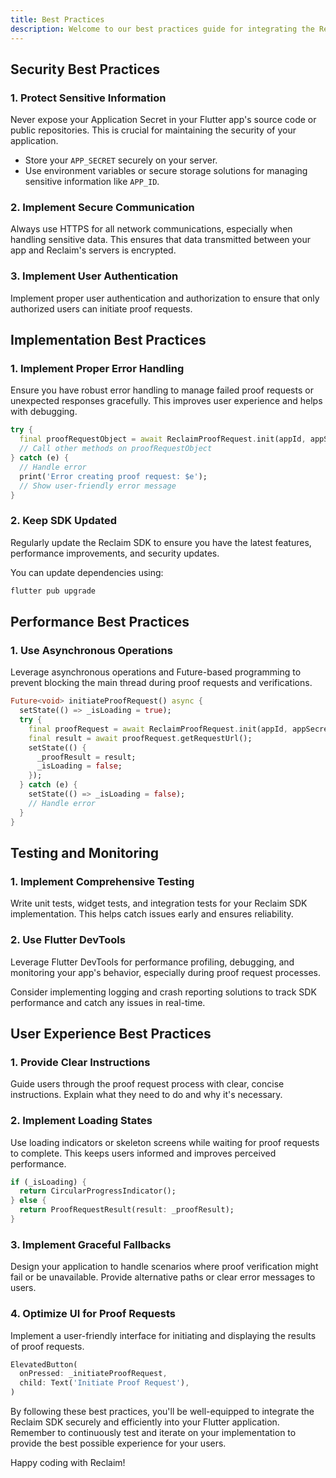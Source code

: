 ```yaml
---
title: Best Practices
description: Welcome to our best practices guide for integrating the Reclaim SDK into your Flutter application! Following these recommendations will help you implement Reclaim Protocol efficiently and securely.
---
```


## Security Best Practices

### 1. Protect Sensitive Information

<Callout type="warning">
  Never expose your Application Secret in your Flutter app's source code or public repositories. This is crucial for maintaining the security of your application.
</Callout>

- Store your `APP_SECRET` securely on your server.
- Use environment variables or secure storage solutions for managing sensitive information like `APP_ID`.

### 2. Implement Secure Communication

Always use HTTPS for all network communications, especially when handling sensitive data. This ensures that data transmitted between your app and Reclaim's servers is encrypted.

### 3. Implement User Authentication

Implement proper user authentication and authorization to ensure that only authorized users can initiate proof requests.

## Implementation Best Practices

### 1. Implement Proper Error Handling

Ensure you have robust error handling to manage failed proof requests or unexpected responses gracefully. This improves user experience and helps with debugging.

```dart
try {
  final proofRequestObject = await ReclaimProofRequest.init(appId, appSecret, providerId);
  // Call other methods on proofRequestObject
} catch (e) {
  // Handle error
  print('Error creating proof request: $e');
  // Show user-friendly error message
}
```

### 2. Keep SDK Updated

<Callout type="info">
  Regularly update the Reclaim SDK to ensure you have the latest features, performance improvements, and security updates.
</Callout>

You can update dependencies using:

```bash
flutter pub upgrade
```

## Performance Best Practices

### 1. Use Asynchronous Operations

Leverage asynchronous operations and Future-based programming to prevent blocking the main thread during proof requests and verifications.

```dart
Future<void> initiateProofRequest() async {
  setState(() => _isLoading = true);
  try {
    final proofRequest = await ReclaimProofRequest.init(appId, appSecret, providerId);
    final result = await proofRequest.getRequestUrl();
    setState(() {
      _proofResult = result;
      _isLoading = false;
    });
  } catch (e) {
    setState(() => _isLoading = false);
    // Handle error
  }
}
```

## Testing and Monitoring

### 1. Implement Comprehensive Testing

Write unit tests, widget tests, and integration tests for your Reclaim SDK implementation. This helps catch issues early and ensures reliability.

### 2. Use Flutter DevTools

Leverage Flutter DevTools for performance profiling, debugging, and monitoring your app's behavior, especially during proof request processes.

<Callout type="info">
  Consider implementing logging and crash reporting solutions to track SDK performance and catch any issues in real-time.
</Callout>

## User Experience Best Practices

### 1. Provide Clear Instructions

Guide users through the proof request process with clear, concise instructions. Explain what they need to do and why it's necessary.

### 2. Implement Loading States

Use loading indicators or skeleton screens while waiting for proof requests to complete. This keeps users informed and improves perceived performance.

```dart
if (_isLoading) {
  return CircularProgressIndicator();
} else {
  return ProofRequestResult(result: _proofResult);
}
```

### 3. Implement Graceful Fallbacks

Design your application to handle scenarios where proof verification might fail or be unavailable. Provide alternative paths or clear error messages to users.

### 4. Optimize UI for Proof Requests

Implement a user-friendly interface for initiating and displaying the results of proof requests.

```dart
ElevatedButton(
  onPressed: _initiateProofRequest,
  child: Text('Initiate Proof Request'),
)
```

By following these best practices, you'll be well-equipped to integrate the Reclaim SDK securely and efficiently into your Flutter application. Remember to continuously test and iterate on your implementation to provide the best possible experience for your users.

Happy coding with Reclaim!